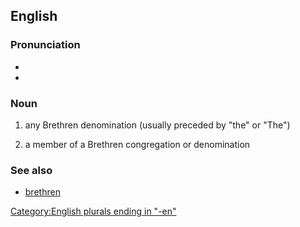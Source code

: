 {{also|brethren}}
==English==

===Pronunciation===
* {{IPA|/ˈbɹɛðɹən/|lang=en}}
* {{audio|en-us-brethren.ogg|Audio (US)|lang=en}}

===Noun===
{{head|en|noun}}

# {{lb|en|in the plural|informal}} any Brethren denomination (usually preceded by "the" or "The")
# {{lb|en|in the singular}} a member of a Brethren congregation or denomination

===See also===
* [[brethren]]

[[Category:English plurals ending in "-en"]]
